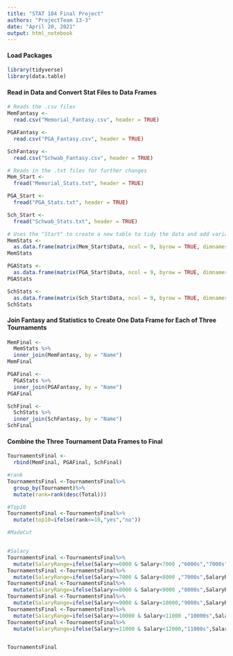 ```yaml
---
title: "STAT 184 Final Project"
authors: "ProjectTeam 13-3"
date: "April 20, 2021"
output: html_notebook
---
```


#### Load Packages
```r
library(tidyverse)
library(data.table)
```

#### Read in Data and Convert Stat Files to Data Frames
```r
# Reads the .csv files
MemFantasy <-
  read.csv("Memorial_Fantasy.csv", header = TRUE)

PGAFantasy <-
  read.csv("PGA_Fantasy.csv", header = TRUE)

SchFantasy <-
  read.csv("Schwab_Fantasy.csv", header = TRUE)

# Reads in the .txt files for further changes
Mem_Start <-
  fread("Memorial_Stats.txt", header = TRUE)

PGA_Start <-
  fread("PGA_Stats.txt", header = TRUE)

Sch_Start <-
  fread("Schwab_Stats.txt", header = TRUE)

# Uses the "Start" to create a new table to tidy the data and add variable names
MemStats <-
  as.data.frame(matrix(Mem_Start$Data, ncol = 9, byrow = TRUE, dimnames = list(c(), c("Position", "Name", "Score", "PUTT", "ARG", "APP", "OTT", "T2G", "Total"))))
MemStats

PGAStats <-
  as.data.frame(matrix(PGA_Start$Data, ncol = 9, byrow = TRUE, dimnames = list(c(), c("Position", "Name", "Score", "PUTT", "ARG", "APP", "OTT", "T2G", "Total"))))
PGAStats

SchStats <-
  as.data.frame(matrix(Sch_Start$Data, ncol = 9, byrow = TRUE, dimnames = list(c(), c("Position", "Name", "Score", "PUTT", "ARG", "APP", "OTT", "T2G", "Total"))))
SchStats
```

#### Join Fantasy and Statistics to Create One Data Frame for Each of Three Tournaments
```r
MemFinal <-
  MemStats %>%
  inner_join(MemFantasy, by = "Name")
MemFinal

PGAFinal <-
  PGAStats %>%
  inner_join(PGAFantasy, by = "Name")
PGAFinal

SchFinal <-
  SchStats %>%
  inner_join(SchFantasy, by = "Name")
SchFinal
```

#### Combine the Three Tournament Data Frames to Final
```r
TournamentsFinal <-
  rbind(MemFinal, PGAFinal, SchFinal)

#rank
TournamentsFinal <-TournamentsFinal%>%
  group_by(Tournament)%>%
  mutate(rank=rank(desc(Total)))

#Top10
TournamentsFinal <-TournamentsFinal%>%
  mutate(top10=ifelse(rank<=10,"yes","no"))

#MadeCut


#Salary
TournamentsFinal <-TournamentsFinal%>%
  mutate(SalaryRange=ifelse(Salary>=6000 & Salary<7000 ,"6000s","7000s"))
TournamentsFinal <-TournamentsFinal%>%
  mutate(SalaryRange=ifelse(Salary>=7000 & Salary<8000 ,"7000s",SalaryRange))
TournamentsFinal <-TournamentsFinal%>%
  mutate(SalaryRange=ifelse(Salary>=8000 & Salary<9000 ,"8000s",SalaryRange))
TournamentsFinal <-TournamentsFinal%>%
  mutate(SalaryRange=ifelse(Salary>=9000 & Salary<10000,"9000s",SalaryRange))
TournamentsFinal <-TournamentsFinal%>%
  mutate(SalaryRange=ifelse(Salary>=10000 & Salary<11000 ,"10000s",SalaryRange))
TournamentsFinal <-TournamentsFinal%>%
  mutate(SalaryRange=ifelse(Salary>=11000 & Salary<12000,"11000s",SalaryRange))


TournamentsFinal
```

